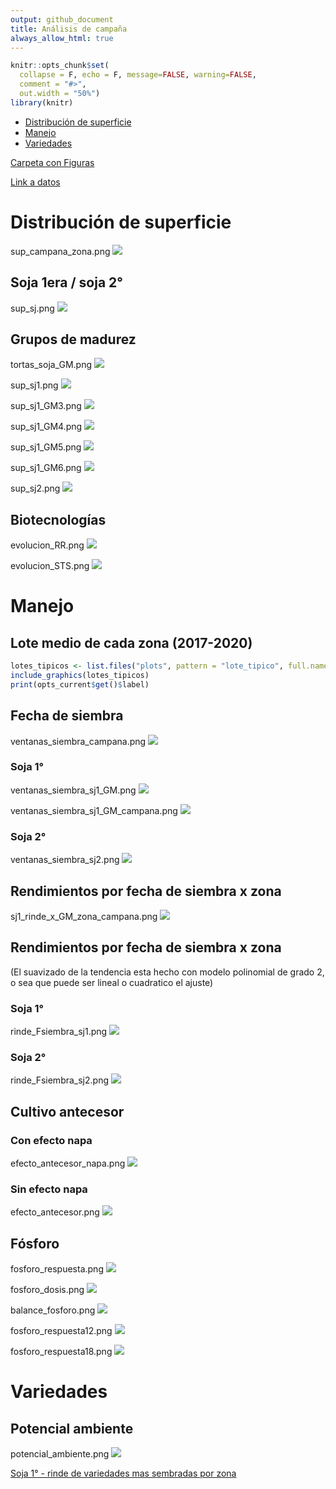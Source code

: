 ```yaml
---
output: github_document
title: Análisis de campaña
always_allow_html: true
---
```


```r
knitr::opts_chunk$set(
  collapse = F, echo = F, message=FALSE, warning=FALSE,
  comment = "#>",
  out.width = "50%")
library(knitr)
```

- [Distribución de superficie](#distribuci-n-de-superficie)
  <!-- * [Soja 1era / soja 2°](#soja-1era---soja-2-) -->
  <!-- * [Grupos de madurez](#grupos-de-madurez) -->
  <!-- * [Biotecnologías](#biotecnolog-as) -->
- [Manejo](#manejo)
  <!-- * [Fecha de siembra](#fecha-de-siembra) -->
  <!-- * [Cultivo antecesor](#cultivo-antecesor) -->
  <!-- * [Fósforo](#f-sforo) -->
- [Variedades](#variedades)
  <!-- * [Superficie](#superficie) -->
  <!-- * [Performance](#performance) -->

[Carpeta con Figuras](https://github.com/juanchiem/soybean/tree/master/plots)

[Link a datos](https://github.com/juanchiem/soybean/tree/master/data) 

# Distribución de superficie

sup_campana_zona.png
![](plots/sup_campana_zona.png)

## Soja 1era / soja 2°

sup_sj.png
![](plots/sup_sj.png)

## Grupos de madurez

tortas_soja_GM.png
![](plots/tortas_soja_GM.png)

sup_sj1.png
![](plots/sup_sj1.png)

sup_sj1_GM3.png
![](plots/sup_sj1_GM3.png)

sup_sj1_GM4.png
![](plots/sup_sj1_GM4.png)

sup_sj1_GM5.png
![](plots/sup_sj1_GM5.png)

sup_sj1_GM6.png
![](plots/sup_sj1_GM6.png)

sup_sj2.png
![](plots/sup_sj2.png)

## Biotecnologías 

evolucion_RR.png
![](plots/evolucion_RR.png)


evolucion_STS.png
![](plots/evolucion_STS.png)

# Manejo

## Lote medio de cada zona  (2017-2020)

```r
lotes_tipicos <- list.files("plots", pattern = "lote_tipico", full.names = TRUE)
include_graphics(lotes_tipicos)
print(opts_current$get()$label)
```

## Fecha de siembra

ventanas_siembra_campana.png
![](plots/ventanas_siembra_campana.png)

### Soja 1° 

ventanas_siembra_sj1_GM.png
![](plots/ventanas_siembra_sj1_GM.png)

ventanas_siembra_sj1_GM_campana.png
![](plots/ventanas_siembra_sj1_GM_campana.png)

### Soja 2° 

ventanas_siembra_sj2.png
![](plots/ventanas_siembra_sj2.png)


## Rendimientos por fecha de siembra x zona

sj1_rinde_x_GM_zona_campana.png
![](plots/sj1_rinde_x_GM_zona_campana.png)

## Rendimientos por fecha de siembra x zona

(El suavizado de la tendencia esta hecho con modelo polinomial de grado 2, o sea que puede ser lineal o cuadratico el ajuste)

### Soja 1°

rinde_Fsiembra_sj1.png
![](plots/rinde_Fsiembra_sj1.png)

### Soja 2°

rinde_Fsiembra_sj2.png
![](plots/rinde_Fsiembra_sj2.png)

## Cultivo antecesor

### Con efecto napa

efecto_antecesor_napa.png
![](plots/efecto_antecesor_napa.png)

### Sin efecto napa

efecto_antecesor.png
![](plots/efecto_antecesor.png)

## Fósforo

fosforo_respuesta.png
![](plots/fosforo_respuesta.png)

fosforo_dosis.png
![](plots/fosforo_dosis.png)

balance_fosforo.png
![](plots/balance_fosforo.png)

fosforo_respuesta12.png
![](plots/fosforo_respuesta12.png)

fosforo_respuesta18.png
![](plots/fosforo_respuesta18.png)

# Variedades

## Potencial ambiente

potencial_ambiente.png
![](plots/potencial_ambiente.png)

[Soja 1° - rinde de variedades mas sembradas por zona](https://docs.google.com/spreadsheets/d/1YL6vwgVu1nyMuZLRZw5uMav7cMt2mDXd7mI2S8Q6Q7c/edit#gid=285024912)
